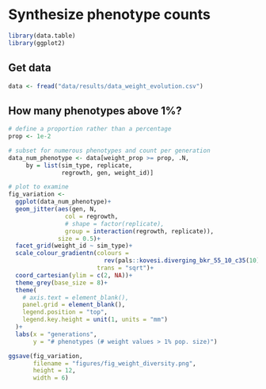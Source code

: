 
# Synthesize phenotype counts

```r
library(data.table)
library(ggplot2)
```

## Get data

```r
data <- fread("data/results/data_weight_evolution.csv")
```

## How many phenotypes above 1%?

```r
# define a proportion rather than a percentage
prop <- 1e-2

# subset for numerous phenotypes and count per generation
data_num_phenotype <- data[weight_prop >= prop, .N, 
     by = list(sim_type, replicate, 
               regrowth, gen, weight_id)]
```

```r
# plot to examine
fig_variation <- 
  ggplot(data_num_phenotype)+
  geom_jitter(aes(gen, N,
                col = regrowth,
                # shape = factor(replicate),
                group = interaction(regrowth, replicate)),
              size = 0.5)+
  facet_grid(weight_id ~ sim_type)+
  scale_colour_gradientn(colours = 
                           rev(pals::kovesi.diverging_bkr_55_10_c35(10)),
                         trans = "sqrt")+
  coord_cartesian(ylim = c(2, NA))+
  theme_grey(base_size = 8)+
  theme(
    # axis.text = element_blank(),
    panel.grid = element_blank(),
    legend.position = "top",
    legend.key.height = unit(1, units = "mm")
  )+
  labs(x = "generations",
       y = "# phenotypes (# weight values > 1% pop. size)")
```

```r
ggsave(fig_variation,
       filename = "figures/fig_weight_diversity.png",
       height = 12,
       width = 6)
```

